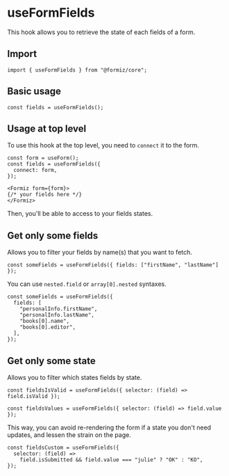 
# useFormFields

This hook allows you to retrieve the state of each fields of a form.

## Import

```tsx
import { useFormFields } from "@formiz/core";
```

## Basic usage

```tsx
const fields = useFormFields();
```

## Usage at top level

To use this hook at the top level, you need to `connect` it to the form.

```tsx
const form = useForm();
const fields = useFormFields({
  connect: form,
});

<Formiz form={form}>
{/* your fields here */}
</Formiz>
```

Then, you'll be able to access to your fields states.

## Get only some fields

Allows you to filter your fields by name(s) that you want to fetch.

```tsx
const someFields = useFormFields({ fields: ["firstName", "lastName"] });
```

You can use `nested.field` or `array[0].nested` syntaxes.

```tsx
const someFields = useFormFields({
  fields: [
    "personalInfo.firstName",
    "personalInfo.lastName",
    "books[0].name",
    "books[0].editor",
  ],
});
```

## Get only some state

Allows you to filter which states fields by state.

```tsx
const fieldsIsValid = useFormFields({ selector: (field) => field.isValid });

const fieldsValues = useFormFields({ selector: (field) => field.value });
```

This way, you can avoid re-rendering the form if a state you don't need updates, and lessen the strain on the page.

```tsx
const fieldsCustom = useFormFields({
  selector: (field) =>
    field.isSubmitted && field.value === "julie" ? "OK" : "KO",
});
```
